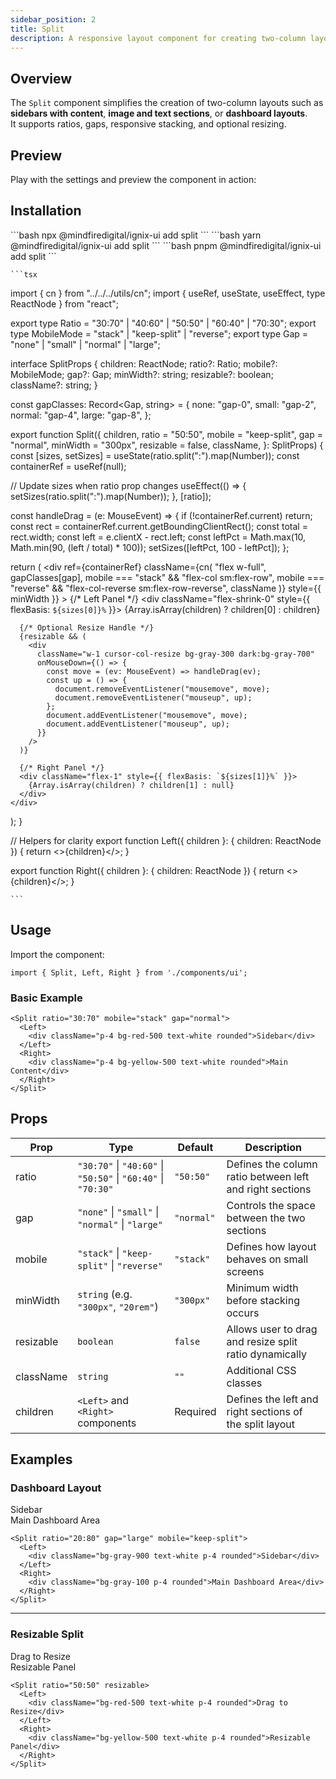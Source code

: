 ```yaml
---
sidebar_position: 2
title: Split
description: A responsive layout component for creating two-column layouts with smart stacking, ratio control, and optional resizing.
---
```



## Overview

The `Split` component simplifies the creation of two-column layouts such as **sidebars with content**, **image and text sections**, or **dashboard layouts**.  
It supports ratios, gaps, responsive stacking, and optional resizing.

## Preview

Play with the settings and preview the component in action:

<SplitDemo />

## Installation

<Tabs>
  <TabItem value="npm" label="npm" default>
    ```bash
    npx @mindfiredigital/ignix-ui add split
    ```
  </TabItem>
  <TabItem value="yarn" label="yarn">
    ```bash
    yarn @mindfiredigital/ignix-ui add split
    ```
  </TabItem>
  <TabItem value="pnpm" label="pnpm">
    ```bash
    pnpm @mindfiredigital/ignix-ui add split
    ```
  </TabItem>
  <TabItem value="manual" label="manual" className="max-h-[500px] overflow-y-auto">

    ```tsx
import { cn } from "../../../utils/cn";
import { useRef, useState, useEffect, type ReactNode } from "react";

export type Ratio = "30:70" | "40:60" | "50:50" | "60:40" | "70:30";
export type MobileMode = "stack" | "keep-split" | "reverse";
export type Gap = "none" | "small" | "normal" | "large";

interface SplitProps {
  children: ReactNode;
  ratio?: Ratio;
  mobile?: MobileMode;
  gap?: Gap;
  minWidth?: string;
  resizable?: boolean;
  className?: string;
}

const gapClasses: Record<Gap, string> = {
  none: "gap-0",
  small: "gap-2",
  normal: "gap-4",
  large: "gap-8",
};

export function Split({
  children,
  ratio = "50:50",
  mobile = "keep-split",
  gap = "normal",
  minWidth = "300px",
  resizable = false,
  className,
}: SplitProps) {
  const [sizes, setSizes] = useState(ratio.split(":").map(Number));
  const containerRef = useRef<HTMLDivElement>(null);

  // Update sizes when ratio prop changes
  useEffect(() => {
    setSizes(ratio.split(":").map(Number));
  }, [ratio]);

  const handleDrag = (e: MouseEvent) => {
    if (!containerRef.current) return;
    const rect = containerRef.current.getBoundingClientRect();
    const total = rect.width;
    const left = e.clientX - rect.left;
    const leftPct = Math.max(10, Math.min(90, (left / total) * 100));
    setSizes([leftPct, 100 - leftPct]);
  };

  return (
    <div
      ref={containerRef}
      className={cn(
        "flex w-full",
        gapClasses[gap],
        mobile === "stack" && "flex-col sm:flex-row",
        mobile === "reverse" && "flex-col-reverse sm:flex-row-reverse",
        className
      )}
      style={{ minWidth }}
    >
      {/* Left Panel */}
      <div className="flex-shrink-0" style={{ flexBasis: `${sizes[0]}%` }}>
        {Array.isArray(children) ? children[0] : children}
      </div>

      {/* Optional Resize Handle */}
      {resizable && (
        <div
          className="w-1 cursor-col-resize bg-gray-300 dark:bg-gray-700"
          onMouseDown={() => {
            const move = (ev: MouseEvent) => handleDrag(ev);
            const up = () => {
              document.removeEventListener("mousemove", move);
              document.removeEventListener("mouseup", up);
            };
            document.addEventListener("mousemove", move);
            document.addEventListener("mouseup", up);
          }}
        />
      )}

      {/* Right Panel */}
      <div className="flex-1" style={{ flexBasis: `${sizes[1]}%` }}>
        {Array.isArray(children) ? children[1] : null}
      </div>
    </div>
  );
}

// Helpers for clarity
export function Left({ children }: { children: ReactNode }) {
  return <>{children}</>;
}

export function Right({ children }: { children: ReactNode }) {
  return <>{children}</>;
}

    ```
  </TabItem>
</Tabs>

## Usage

Import the component:

```tsx
import { Split, Left, Right } from './components/ui';
````

### Basic Example

```tsx
<Split ratio="30:70" mobile="stack" gap="normal">
  <Left>
    <div className="p-4 bg-red-500 text-white rounded">Sidebar</div>
  </Left>
  <Right>
    <div className="p-4 bg-yellow-500 text-white rounded">Main Content</div>
  </Right>
</Split>
```

## Props

| Prop      | Type                                                          | Default    | Description                                              |
| --------- | ------------------------------------------------------------- | ---------- | -------------------------------------------------------- |
| ratio     | `"30:70"` \| `"40:60"` \| `"50:50"` \| `"60:40"` \| `"70:30"` | `"50:50"`  | Defines the column ratio between left and right sections |
| gap       | `"none"` \| `"small"` \| `"normal"` \| `"large"`              | `"normal"` | Controls the space between the two sections              |
| mobile    | `"stack"` \| `"keep-split"` \| `"reverse"`                    | `"stack"`  | Defines how layout behaves on small screens              |
| minWidth  | `string` (e.g. `"300px"`, `"20rem"`)                          | `"300px"`  | Minimum width before stacking occurs                     |
| resizable | `boolean`                                                     | `false`    | Allows user to drag and resize split ratio dynamically   |
| className | `string`                                                      | `""`       | Additional CSS classes                                   |
| children  | `<Left>` and `<Right>` components                             | Required   | Defines the left and right sections of the split layout  |

## Examples

### Dashboard Layout

<Tabs>
  <TabItem value="preview" label="Preview" default>

  <Split ratio="20:80" gap="large" mobile="keep-split">
    <Left>
      <div className="bg-gray-900 text-white p-4 rounded">Sidebar</div>
    </Left>
    <Right>
      <div className="bg-gray-100 p-4 rounded text-black">Main Dashboard Area</div>
    </Right>
  </Split>

  </TabItem>
  <TabItem value="code" label="Code">

```tsx
<Split ratio="20:80" gap="large" mobile="keep-split">
  <Left>
    <div className="bg-gray-900 text-white p-4 rounded">Sidebar</div>
  </Left>
  <Right>
    <div className="bg-gray-100 p-4 rounded">Main Dashboard Area</div>
  </Right>
</Split>
````

  </TabItem>
</Tabs>

---

### Resizable Split

<Tabs>
  <TabItem value="preview" label="Preview" default>

  <Split ratio="50:50" resizable>
    <Left>
      <div className="bg-red-500 text-white p-4 rounded">Drag to Resize</div>
    </Left>
    <Right>
      <div className="bg-yellow-500 text-white p-4 rounded">Resizable Panel</div>
    </Right>
  </Split>

  </TabItem>
  <TabItem value="code" label="Code">

```tsx
<Split ratio="50:50" resizable>
  <Left>
    <div className="bg-red-500 text-white p-4 rounded">Drag to Resize</div>
  </Left>
  <Right>
    <div className="bg-yellow-500 text-white p-4 rounded">Resizable Panel</div>
  </Right>
</Split>
```

  </TabItem>
</Tabs>
